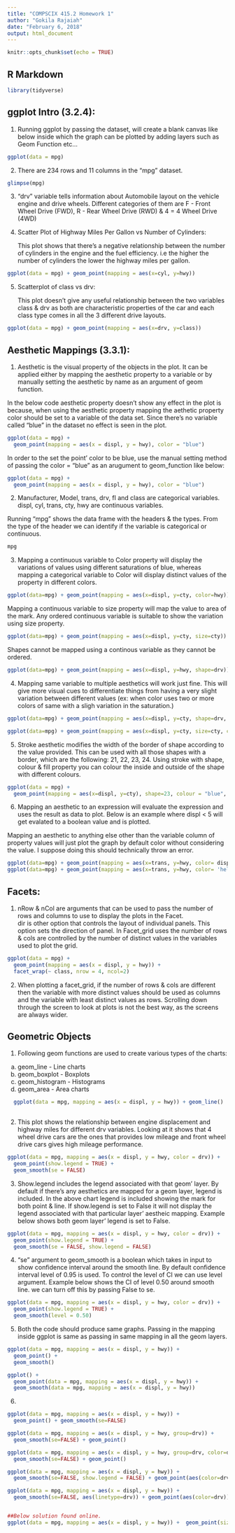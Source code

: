 ```yaml
---
title: "COMPSCIX 415.2 Homework 1"
author: "Gokila Rajaiah"
date: "February 6, 2018"
output: html_document
---
```


```r
knitr::opts_chunk$set(echo = TRUE)
```

## R Markdown

```r
library(tidyverse)
```

## ggplot Intro (3.2.4):

1. Running ggplot by passing the dataset, will create a blank canvas like below inside which the graph can be plotted by adding layers such as Geom Function etc...

```r
ggplot(data = mpg)

```

2. There are 234 rows and 11 columns in the "mpg" dataset.

```r

glimpse(mpg)

```


3. "drv" variable tells information about Automobile layout on the vehicle engine and drive wheels. Different categories of them are F - Front Wheel Drive (FWD), R - Rear Wheel Drive (RWD) & 4 = 4 Wheel Drive (4WD)



4. Scatter Plot of Highway Miles Per Gallon vs Number of Cylinders:

    This plot shows that there's a negative relationship between the number of cylinders in the engine and the fuel efficiency. i.e the higher the number of cylinders the lower the highway miles per gallon.

```r

ggplot(data = mpg) + geom_point(mapping = aes(x=cyl, y=hwy))

```
5. Scatterplot of class vs drv:

    This plot doesn't give any useful relationship between the two variables class & drv as both are characteristic properties of the car and each class type comes in all the 3 different drive layouts.  

```r

ggplot(data = mpg) + geom_point(mapping = aes(x=drv, y=class))

```

## Aesthetic Mappings (3.3.1):


1. Aesthetic is the visual property of the objects in the plot. It can be applied either by mapping the aesthetic property to a variable or by manually setting the aesthetic by name as an argument of geom function. 

  In the below code aesthetic property doesn't show any effect in the plot is because, when using the aesthetic property mapping the aethetic property color should be set to a variable of the data set. Since there's no variable called "blue" in the dataset no effect is seen in the plot. 


```r

ggplot(data = mpg) + 
  geom_point(mapping = aes(x = displ, y = hwy), color = "blue")

```

  In order to the set the point' color to be blue, use the manual setting method of passing the color = "blue" as an arugument to geom_function like below:
  
```r

ggplot(data = mpg) + 
  geom_point(mapping = aes(x = displ, y = hwy), color = "blue")

```

2. Manufacturer, Model, trans, drv, fl and class are categorical variables. displ, cyl, trans, cty, hwy are continuous variables. 

  Running "mpg" shows the data frame with the headers & the types. From the type of the header we can identify if the variable is categorical or continuous. 


```r
mpg

```

3. Mapping a continuous variable to Color property will display the variations of values using different saturations of blue, whereas mapping a categorical variable to Color will display distinct values of the property in different colors.


```r
ggplot(data=mpg) + geom_point(mapping = aes(x=displ, y=cty, color=hwy))

```
        
   Mapping a continuous variable to size property will map the value to area of the mark. Any ordered continuous variable is suitable to show the variation using size property. 
      

```r

ggplot(data=mpg) + geom_point(mapping = aes(x=displ, y=cty, size=cty))

```


  Shapes cannot be mapped using a continous variable as they cannot be ordered. 
      
```r

ggplot(data=mpg) + geom_point(mapping = aes(x=displ, y=hwy, shape=drv))

```

4. Mapping same variable to multiple aesthetics will work just fine. This will give more visual cues to differentiate things from having a very slight variation between different values (ex: when color uses two or more colors of same with a sligh variation in the saturation.)


```r

ggplot(data=mpg) + geom_point(mapping = aes(x=displ, y=cty, shape=drv, color=drv))

ggplot(data=mpg) + geom_point(mapping = aes(x=displ, y=cty, size=cty, color=cty))

```
5. Stroke aesthetic modifies the width of the border of shape according to the value provided. This can be used with all those shapes with a border, which are the following: 21, 22, 23, 24. Using stroke with shape, colour & fill property you can colour the inside and outside of the shape with different colours. 

```r
ggplot(data = mpg) +
  geom_point(mapping = aes(x=displ, y=cty), shape=23, colour = "blue", fill = "white", size = 5, stroke = 2)

```

6. Mapping an aesthetic to an expression will evaluate the expression and uses the result as data to plot. Below is an example where displ < 5 will get evalated to a boolean value and is plotted. 

  Mapping an aesthetic to anything else other than the variable column of property values will just plot the graph by default color without considering the value. I suppose doing this should technically throw an error. 

```r
ggplot(data=mpg) + geom_point(mapping = aes(x=trans, y=hwy, color= displ<5))
ggplot(data=mpg) + geom_point(mapping = aes(x=trans, y=hwy, color= 'hello'))

```
## Facets:

1. nRow & nCol are arguments that can be used to pass the number of rows and columns to use to display the plots in the Facet.  
   dir is other option that controls the layout of individual panels. This option sets the direction of panel. 
   In Facet_grid uses the number of rows & cols are controlled by the number of distinct values in the variables used to plot the grid. 


```r
ggplot(data = mpg) + 
  geom_point(mapping = aes(x = displ, y = hwy)) + 
  facet_wrap(~ class, nrow = 4, ncol=2)
```

2. When plotting a facet_grid, if the number of rows & cols are different then the variable with more distinct values should be used as columns and the variable with least distinct values as rows. Scrolling down through the screen to look at plots is not the best way, as the screens are always wider. 


## Geometric Objects

1. Following geom functions are used to create various types of the charts:
  a. geom_line - Line charts
  b. geom_boxplot - Boxplots
  c. geom_histogram - Histograms
  d. geom_area - Area charts
  
```r
  ggplot(data = mpg, mapping = aes(x = displ, y = hwy)) + geom_line()
  
```
2. This plot shows the relationship between engine displacement and highway miles for different drv variables. Looking at it shows that 4 wheel drive cars are the ones that provides low mileage and front wheel drive cars gives high mileage performance. 

```r
ggplot(data = mpg, mapping = aes(x = displ, y = hwy, color = drv)) + 
  geom_point(show.legend = TRUE) + 
  geom_smooth(se = FALSE)
```

3. Show.legend includes the legend associated with that geom' layer. By default if there's any aesthetics are mapped for a geom layer, legend is included. In the above chart legend is included showing the mark for both point & line.
If show.legend is set to False it will not display the legend associated with that particular layer' aestheic mapping.
Example below shows both geom layer' legend is set to False. 

```r

ggplot(data = mpg, mapping = aes(x = displ, y = hwy, color = drv)) + 
  geom_point(show.legend = TRUE) + 
  geom_smooth(se = FALSE, show.legend = FALSE)
```
4. "se" argument to geom_smooth is a boolean which takes in input to show confidence interval around the smooth line. 
By default confidence interval level of 0.95 is used. To control the level of CI we can use level argument. Example below shows the CI of level 0.50 around smooth line. we can turn off this by passing False to se. 

```r

ggplot(data = mpg, mapping = aes(x = displ, y = hwy, color = drv)) + 
  geom_point(show.legend = TRUE) + 
  geom_smooth(level = 0.50)

```

5. Both the code should produce same graphs. Passing in the mapping inside ggplot is same as passing in same mapping in all the geom layers. 

```r
ggplot(data = mpg, mapping = aes(x = displ, y = hwy)) + 
  geom_point() + 
  geom_smooth()

ggplot() + 
  geom_point(data = mpg, mapping = aes(x = displ, y = hwy)) + 
  geom_smooth(data = mpg, mapping = aes(x = displ, y = hwy))
```

6. 

```r
ggplot(data = mpg, mapping = aes(x = displ, y = hwy)) + 
  geom_point() + geom_smooth(se=FALSE)

ggplot(data = mpg, mapping = aes(x = displ, y = hwy, group=drv)) + 
  geom_smooth(se=FALSE) + geom_point()

ggplot(data = mpg, mapping = aes(x = displ, y = hwy, group=drv, color=drv)) + 
  geom_smooth(se=FALSE) + geom_point()

ggplot(data = mpg, mapping = aes(x = displ, y = hwy)) + 
  geom_smooth(se=FALSE, show.legend = FALSE) + geom_point(aes(color=drv))

ggplot(data = mpg, mapping = aes(x = displ, y = hwy)) + 
  geom_smooth(se=FALSE, aes(linetype=drv)) + geom_point(aes(color=drv))


##Below solution found online. 
ggplot(data = mpg, mapping = aes(x = displ, y = hwy)) +  geom_point(size = 4, colour = "white") + geom_point(aes(colour = drv))

```
